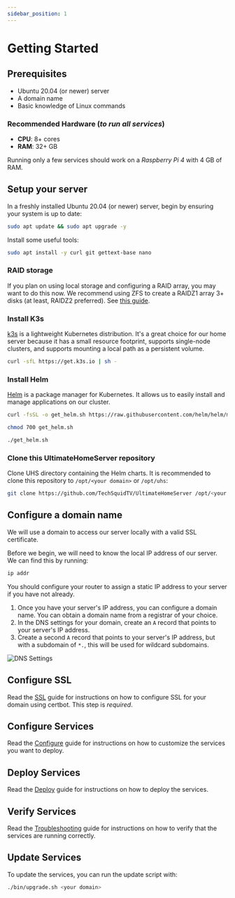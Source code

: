 ```yaml
---
sidebar_position: 1
---
```


# Getting Started


## Prerequisites

- Ubuntu 20.04 (or newer) server
- A domain name
- Basic knowledge of Linux commands

### Recommended Hardware (_to run all services_)
- **CPU**: 8+ cores
- **RAM**: 32+ GB

Running only a few services should work on a _Raspberry Pi 4_ with 4 GB of RAM.

## Setup your server

In a freshly installed Ubuntu 20.04 (or newer) server, begin by ensuring your system is up to date:

```bash
sudo apt update && sudo apt upgrade -y
```

Install some useful tools:

```bash
sudo apt install -y curl git gettext-base nano 
```

### RAID storage

If you plan on using local storage and configuring a RAID array, you may want to do this now. We recommend using ZFS to create a RAIDZ1 array 3+ disks (at least, RAIDZ2 preferred). See [this guide](https://ubuntu.com/tutorials/setup-zfs-storage-pool#1-overview).

### Install K3s

[k3s](https://k3s.io/) is a lightweight Kubernetes distribution. It's a great choice for our home server because it has a small resource footprint, supports single-node clusters, and supports mounting a local path as a persistent volume.

```bash
curl -sfL https://get.k3s.io | sh -
```

### Install Helm

[Helm](https://helm.sh/) is a package manager for Kubernetes. It allows us to easily install and manage applications on our cluster.

```bash
curl -fsSL -o get_helm.sh https://raw.githubusercontent.com/helm/helm/main/scripts/get-helm-3
```

```bash
chmod 700 get_helm.sh
```

```bash
./get_helm.sh
```

### Clone this UltimateHomeServer repository

Clone UHS directory containing the Helm charts. It is recommended to clone this repository to  `/opt/<your domain>` or `/opt/uhs`:

```bash
git clone https://github.com/TechSquidTV/UltimateHomeServer /opt/<your domain>
```

## Configure a domain name

We will use a domain to access our server locally with a valid SSL certificate.

Before we begin, we will need to know the local IP address of our server. We can find this by running:

```bash
ip addr
```

You should configure your router to assign a static IP address to your server if you have not already.

1. Once you have your server's IP address, you can configure a domain name. You can obtain a domain name from a registrar of your choice.
2. In the DNS settings for your domain, create an `A` record that points to your server's IP address.
3. Create a second `A` record that points to your server's IP address, but with a subdomain of `*.`, this will be used for wildcard subdomains.

![DNS Settings](./img/dns_records.png)


## Configure SSL

Read the [SSL](ssl) guide for instructions on how to configure SSL for your domain using certbot. This step is _required_.

## Configure Services

Read the [Configure](configure) guide for instructions on how to customize the services you want to deploy.

## Deploy Services

Read the [Deploy](deploy) guide for instructions on how to deploy the services.

## Verify Services

Read the [Troubleshooting](/docs/troubleshooting) guide for instructions on how to verify that the services are running correctly.

## Update Services

To update the services, you can run the update script with:

```bash
./bin/upgrade.sh <your domain>
```